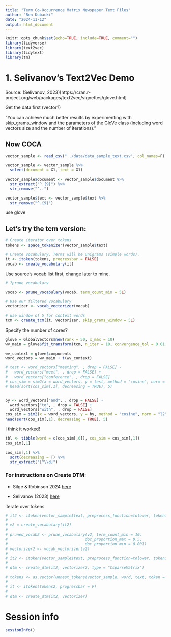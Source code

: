 ```yaml
---
title: "Term Co-Occurrence Matrix Newspaper Text Files"
author: "Ben Kubacki"
date: "2024-11-12"
output: html_document
---
```


```r
knitr::opts_chunk$set(echo=TRUE, include=TRUE, comment="")
library(tidyverse)
library(text2vec)
library(tidytext)
library(tm)
```

# 1. Selivanov's Text2Vec Demo 

Source: (Selivanov, 2023)[https://cran.r-project.org/web/packages/text2vec/vignettes/glove.html]

Get the data first (vector?)


"You can achieve much better results by experimenting with skip_grams_window and the parameters of the GloVe class (including word vectors size and the number of iterations)."


## Now COCA

```r

vector_sample <- read_csv("../data/data_sample_text.csv", col_names=F)

vector_sample <- vector_sample %>% 
  select(document = X1, text = X1) 

vector_sample$document <- vector_sample$document %>% 
  str_extract("^.{9}") %>% 
  str_remove("^..") 

vector_sample$text <- vector_sample$text %>% 
  str_remove("^.{9}") 

```


use glove

## Let's try the tcm version:

```r
# Create iterator over tokens
tokens <- space_tokenizer(vector_sample$text)

# Create vocabulary. Terms will be unigrams (simple words).
it <- itoken(tokens, progressbar = FALSE)
vocab <- create_vocabulary(it)
```

Use source's vocab list first, change later to mine.

```r

# ?prune_vocabulary

vocab <- prune_vocabulary(vocab, term_count_min = 5L)

```

```r

# Use our filtered vocabulary
vectorizer <- vocab_vectorizer(vocab)

# use window of 5 for context words
tcm <- create_tcm(it, vectorizer, skip_grams_window = 5L)

```

Specify the number of cores?

```r
glove = GlobalVectors$new(rank = 50, x_max = 10)
wv_main = glove$fit_transform(tcm, n_iter = 10, convergence_tol = 0.01, n_threads = 8)
```

```r
wv_context = glove$components
word_vectors = wv_main + t(wv_context)
```

```r
# test <- word_vectors["meeting", , drop = FALSE] - 
#   word_vectors["meet", , drop = FALSE] + 
#   word_vectors["conference", , drop = FALSE]
# cos_sim = sim2(x = word_vectors, y = test, method = "cosine", norm = "l2")
# head(sort(cos_sim[,1], decreasing = TRUE), 5)


by <- word_vectors["and", , drop = FALSE] - 
  word_vectors["to", , drop = FALSE] + 
  word_vectors["with", , drop = FALSE]
cos_sim = sim2(x = word_vectors, y = by, method = "cosine", norm = "l2")
head(sort(cos_sim[,1], decreasing = TRUE), 5)
```

I think it worked!

```r

tbl <- tibble(word = c(cos_sim[,0]), cos_sim = cos_sim[,1])
cos_sim[,1]
  
cos_sim[,1] %>%
  sort(decreasing = T) %>% 
  str_extract("[^\\d]")

```

### For instructions on Create DTM: 

- Silge & Robinson 2024 [here](https://cran.r-project.org/web/packages/tidytext/vignettes/tidying_casting.html)

- Selivanov (2023) [here](https://cran.r-project.org/web/packages/text2vec/text2vec.pdf)

iterate over tokens

```r

# it2 <- itoken(vector_sample$text, preprocess_function=tolower, tokenizer=word_tokenizer)
# 
# v2 = create_vocabulary(it2)
# 
# pruned_vocab2 <- prune_vocabulary(v2, term_count_min = 10,
#                                  doc_proportion_max = 0.5,
#                                  doc_proportion_min = 0.001)
# vectorizer2 <- vocab_vectorizer(v2)
# 
# it2 <- itoken(vector_sample$text, preprocess_function=tolower, tokenizer=word_tokenizer)
# 
# dtm <- create_dtm(it2, vectorizer2, type = "CsparseMatrix")

# tokens <- as.vector(unnest_tokens(vector_sample, word, text, token = "words", to_lower=T)[,2] )
# 
# it <- itoken(tokens2, progressbar = F)
# 
# dtm <- create_dtm(it2, vectorizer)
```
# Session info

```r
sessionInfo()
```
